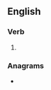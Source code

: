 ==English==

===Verb===
{{head|en|present participle}}

# {{present participle of|treasure|lang=en|nocat=1}}

===Anagrams===
* {{anagrams|en|austringer|garnitures}}